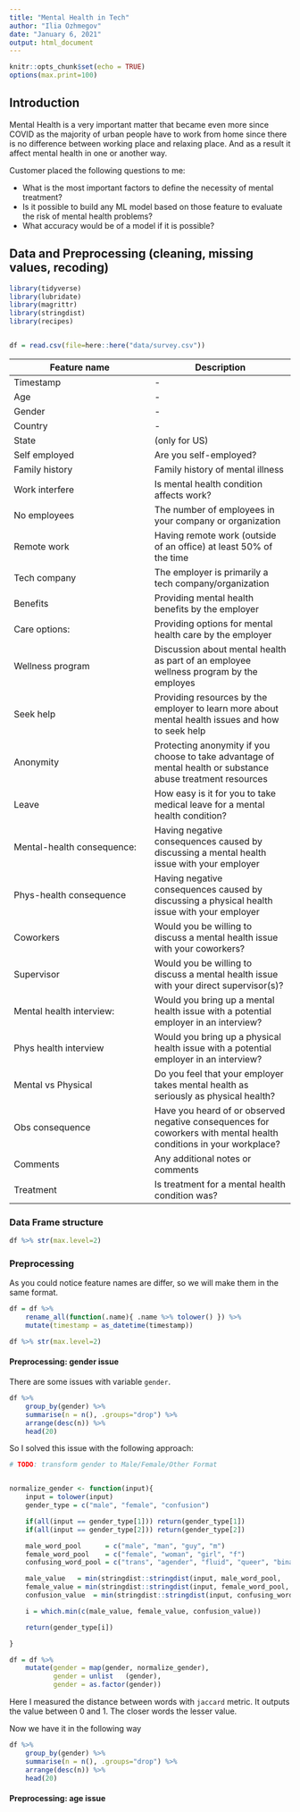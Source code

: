 ```yaml
---
title: "Mental Health in Tech"
author: "Ilia Ozhmegov"
date: "January 6, 2021"
output: html_document
---
```


```r
knitr::opts_chunk$set(echo = TRUE)
options(max.print=100)
```

## Introduction


Mental Health is a very important matter that became even more since COVID as the majority of urban people have to work from home since there is no difference between working place and relaxing place. And as a result it affect mental health in one or another way.

Customer placed the following questions to me:

* What is the most important factors to define the necessity of mental treatment?
* Is it possible to build any ML model based on those feature to evaluate the risk of mental health problems?
* What accuracy would be of a model if it is possible?

## Data and Preprocessing (cleaning, missing values, recoding)

```r
library(tidyverse)
library(lubridate)
library(magrittr)
library(stringdist)
library(recipes)


df = read.csv(file=here::here("data/survey.csv"))
```

| Feature name	| Description |
| ---- | ---- |
| Timestamp	| - |
| Age	| - |
| Gender	| - |
| Country	| - |
| State	| (only for US) |
| Self employed	| Are you self-employed? |
| Family history	| Family history of mental illness |
| Work interfere	| Is mental health condition affects work? |
| No employees	| The number of employees in your company or organization |
| Remote work	| Having remote work (outside of an office) at least 50% of the time |
| Tech company	| The employer is primarily a tech company/organization |
| Benefits	| Providing mental health benefits by the employer |
| Care options:	| Providing options for mental health care by the employer |
| Wellness program	| Discussion about mental health as part of an employee wellness program by the employes |
| Seek help	| Providing resources by the employer to learn more about mental health issues and how to seek help |
| Anonymity	| Protecting anonymity if you choose to take advantage of mental health or substance abuse treatment resources |
| Leave	| How easy is it for you to take medical leave for a mental health condition? |
| Mental-health consequence:	| Having negative consequences caused by discussing a mental health issue with your employer |
| Phys-health consequence	| Having negative consequences caused by discussing a physical health issue with your employer |
| Coworkers	| Would you be willing to discuss a mental health issue with your coworkers? |
| Supervisor	| Would you be willing to discuss a mental health issue with your direct supervisor(s)? |
| Mental health interview:	| Would you bring up a mental health issue with a potential employer in an interview? |
| Phys health interview	| Would you bring up a physical health issue with a potential employer in an interview? |
| Mental vs Physical	| Do you feel that your employer takes mental health as seriously as physical health? |
| Obs consequence	| Have you heard of or observed negative consequences for coworkers with mental health conditions in your workplace? |
| Comments	| Any additional notes or comments |
| Treatment	| Is treatment for a mental health condition was? |


### Data Frame structure


```r
df %>% str(max.level=2)

```

### Preprocessing

As you could notice feature names are differ, so we will make them in the same format.

```r

df = df %>% 
    rename_all(function(.name){ .name %>% tolower() }) %>% 
    mutate(timestamp = as_datetime(timestamp)) 

df %>% str(max.level=2)

```

#### Preprocessing: gender issue

There are some issues with variable `gender`.

```r
df %>% 
    group_by(gender) %>% 
    summarise(n = n(), .groups="drop") %>% 
    arrange(desc(n)) %>% 
    head(20)

```

So I solved this issue with the following approach:

```r

# TODO: transform gender to Male/Female/Other Format


normalize_gender <- function(input){
    input = tolower(input)
    gender_type = c("male", "female", "confusion")

    if(all(input == gender_type[1])) return(gender_type[1])
    if(all(input == gender_type[2])) return(gender_type[2])

    male_word_pool      = c("male", "man", "guy", "m")
    female_word_pool    = c("female", "woman", "girl", "f")
    confusing_word_pool = c("trans", "agender", "fluid", "queer", "binary", "na", "all", "p", "unsure")

    male_value   = min(stringdist::stringdist(input, male_word_pool,       "jaccard"))
    female_value = min(stringdist::stringdist(input, female_word_pool,     "jaccard"))
    confusion_value  = min(stringdist::stringdist(input, confusing_word_pool,  "jaccard"))

    i = which.min(c(male_value, female_value, confusion_value))

    return(gender_type[i])

}

df = df %>% 
    mutate(gender = map(gender, normalize_gender),
           gender = unlist   (gender),
           gender = as.factor(gender)) 

```

Here I measured the distance between words with `jaccard` metric. It outputs the value between 0 and 1.
The closer words the lesser value.

Now we have it in the following way

```r
df %>% 
    group_by(gender) %>% 
    summarise(n = n(), .groups="drop") %>% 
    arrange(desc(n)) %>% 
    head(20)

```

#### Preprocessing: age issue

